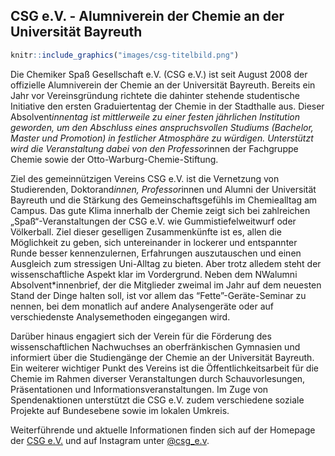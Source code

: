 ## CSG e.V. - Alumniverein der Chemie an der Universität Bayreuth {#csg}

```r
knitr::include_graphics("images/csg-titelbild.png")
```

Die Chemiker Spaß Gesellschaft e.V. (CSG e.V.) ist seit August 2008 der offizielle Alumniverein der Chemie an der Universität Bayreuth. Bereits ein Jahr vor Vereinsgründung richtete die dahinter stehende studentische Initiative den ersten Graduiertentag der Chemie in der Stadthalle aus. Dieser Absolvent*innentag ist mittlerweile zu einer festen jährlichen Institution geworden, um den Abschluss eines anspruchsvollen Studiums (Bachelor, Master und Promotion) in festlicher Atmosphäre zu würdigen. Unterstützt wird die Veranstaltung dabei von den Professor*innen der Fachgruppe Chemie sowie der Otto-Warburg-Chemie-Stiftung.

Ziel des gemeinnützigen Vereins CSG e.V. ist die Vernetzung von Studierenden, Doktorand*innen, Professor*innen und Alumni der Universität Bayreuth und die Stärkung des Gemeinschaftsgefühls im Chemiealltag am Campus. Das gute Klima innerhalb der Chemie zeigt sich bei zahlreichen „Spaß“-Veranstaltungen der CSG e.V. wie Gummistiefelweitwurf oder Völkerball. Ziel dieser geselligen Zusammenkünfte ist es, allen die Möglichkeit zu geben, sich untereinander in lockerer und entspannter Runde besser kennenzulernen, Erfahrungen auszutauschen und einen Ausgleich zum stressigen Uni-Alltag zu bieten. Aber trotz alledem steht der wissenschaftliche Aspekt klar im Vordergrund. Neben dem NWalumni Absolvent*innenbrief, der die Mitglieder zweimal im Jahr auf dem neuesten Stand der Dinge halten soll, ist vor allem das "Fette"-Geräte-Seminar zu nennen, bei dem monatlich auf andere Analysengeräte oder auf verschiedenste Analysemethoden eingegangen wird.

Darüber hinaus engagiert sich der Verein für die Förderung des wissenschaftlichen Nachwuchses an oberfränkischen Gymnasien und informiert über die Studiengänge der Chemie an der Universität Bayreuth. Ein weiterer wichtiger Punkt des Vereins ist die Öffentlichkeitsarbeit für die Chemie im Rahmen diverser Veranstaltungen durch Schauvorlesungen, Präsentationen und Informationsveranstaltungen. Im Zuge von Spendenaktionen unterstützt die CSG e.V. zudem verschiedene soziale Projekte auf Bundesebene sowie im lokalen Umkreis.

Weiterführende und aktuelle Informationen finden sich auf der Homepage der [CSG e.V.](https://www.csg.uni-bayreuth.de/de/index.html) und auf Instagram unter [\@csg_e.v](https://www.instagram.com/csg_e.v).